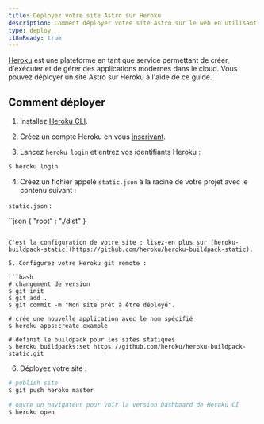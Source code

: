 ```yaml
---
title: Déployez votre site Astro sur Heroku
description: Comment déployer votre site Astro sur le web en utilisant Heroku.
type: deploy
i18nReady: true
---
```


[Heroku](https://www.heroku.com/) est une plateforme en tant que service permettant de créer, d'exécuter et de gérer des applications modernes dans le cloud. Vous pouvez déployer un site Astro sur Heroku à l'aide de ce guide.
## Comment déployer

1. Installez [Heroku CLI](https://devcenter.heroku.com/articles/heroku-cli).

2. Créez un compte Heroku en vous [inscrivant](https://signup.heroku.com/).

3. Lancez `heroku login` et entrez vos identifiants Heroku :

```bash
$ heroku login
   ```

4. Créez un fichier appelé `static.json` à la racine de votre projet avec le contenu suivant :

`static.json` :

``json
{
  "root" : "./dist"
}
   ```

C'est la configuration de votre site ; lisez-en plus sur [heroku-buildpack-static](https://github.com/heroku/heroku-buildpack-static).

5. Configurez votre Heroku git remote :

```bash
# changement de version
$ git init
$ git add .
$ git commit -m "Mon site prêt à être déployé".

# crée une nouvelle application avec le nom spécifié
$ heroku apps:create example

# définit le buildpack pour les sites statiques
$ heroku buildpacks:set https://github.com/heroku/heroku-buildpack-static.git
   ```

6. Déployez votre site :

```bash
# publish site
$ git push heroku master

# ouvre un navigateur pour voir la version Dashboard de Heroku CI
$ heroku open
   ```
